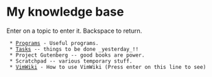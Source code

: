 = My knowledge base =

Enter on a topic to enter it. Backspace to return.

  * [[Programs]] - Useful programs.
  * [[Tasks]] -- things to be done _yesterday_!!
  * Project Gutenberg -- good books are power.
  * Scratchpad -- various temporary stuff.
  * [[VimWiki]] - How to use VimWiki (Press enter on this line to see)
